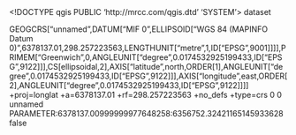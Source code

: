 <!DOCTYPE qgis PUBLIC 'http://mrcc.com/qgis.dtd' 'SYSTEM'>
<qgis version="3.34.2-Prizren">
  <identifier></identifier>
  <parentidentifier></parentidentifier>
  <language></language>
  <type>dataset</type>
  <title></title>
  <abstract></abstract>
  <links/>
  <dates/>
  <fees></fees>
  <encoding></encoding>
  <crs>
    <spatialrefsys nativeFormat="Wkt">
      <wkt>GEOGCRS["unnamed",DATUM["MIF 0",ELLIPSOID["WGS 84 (MAPINFO Datum 0)",6378137.01,298.257223563,LENGTHUNIT["metre",1,ID["EPSG",9001]]]],PRIMEM["Greenwich",0,ANGLEUNIT["degree",0.0174532925199433,ID["EPSG",9122]]],CS[ellipsoidal,2],AXIS["latitude",north,ORDER[1],ANGLEUNIT["degree",0.0174532925199433,ID["EPSG",9122]]],AXIS["longitude",east,ORDER[2],ANGLEUNIT["degree",0.0174532925199433,ID["EPSG",9122]]]]</wkt>
      <proj4>+proj=longlat +a=6378137.01 +rf=298.257223563 +no_defs +type=crs</proj4>
      <srsid>0</srsid>
      <srid>0</srid>
      <authid></authid>
      <description>unnamed</description>
      <projectionacronym></projectionacronym>
      <ellipsoidacronym>PARAMETER:6378137.00999999977648258:6356752.32421165145933628</ellipsoidacronym>
      <geographicflag>false</geographicflag>
    </spatialrefsys>
  </crs>
  <extent/>
</qgis>
